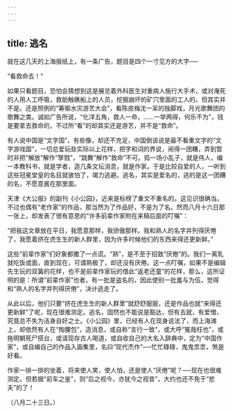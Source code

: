 ```yaml
---
---
---
```

title: 逃名
---



就在这几天的上海报纸上，有一条广告，题目是四个一寸见方的大字──

“看救命去！”

如果只看题目，恐怕会猜想到这是展览着外科医生对重病人施行大手术，或对淹死的人用人工呼吸，救助触礁船上的人员，挖掘崩坏的矿穴里面的工人的。但其实并不是。还是照例的“筹赈水灾游艺大会”，看陈皮梅沈一呆的独脚戏，月光歌舞团的歌舞之类。诚如广告所说，“化洋五角，救人一命，……一举两得，何乐不为”，钱是要拿去救命的，不过所“看”的却其实还是游艺，并不是“救命”。

有人说中国是“文字国”，有些像，却还不充足，中国倒该说是最不看重文字的“文字游戏国”，一切总爱玩些实际以上花样，把字和词的界说，闹得一团糟，弄到暂时非把“解放”解作“孥戮”，“跳舞”解作“救命”不可。捣一场小乱子，就是伟人，编一本教科书，就是学者，造几条文坛消息，就是作家。于是比较自爱的人，一听到这些冠冕堂皇的名目就骇怕了，竭力逃避。逃名，其实是爱名的，逃的是这一团糟的名，不愿意酱在那里面。

天津《大公报》的副刊《小公园》，近来是标榜了重文不重名的。这见识很确当。不过也偶有“老作家”的作品，那当然为了作品好，不是为了名。然而八月十六日那一张上，却发表了很有意思的“许多前辈作家附在来稿后面的叮嘱”：

“把我这文章放在平日，我愿意那样，我骄傲那样。我和熟人的名字并列得厌倦了，我愿着挤在虎生生的新人群里，因为许多时候他们的东西来得还更新鲜。”

这些“前辈作家”们好象都撒了一点谎。“熟”，是不至于招致“厌倦”的。我们一离乳就吃饭或面，直到现在，可谓熟极了，却还没有厌倦。这一点叮嘱，如果不是编辑先生玩的双簧的花样，也不是前辈作家玩的借此“返老还童”的花样，那么，这所证明的是：所谓“前辈作家”也者，有一批是盗名的，因此使别一批羞与为伍，觉得和“熟人的名字并列得厌倦”，决计逃走了。

从此以后，他们只要“挤在虎生生的新人群里”就舒舒服服，还是作品也就“来得还更新鲜”了呢，现在很难测定。逃名，固然也不能说是豁达，但有去就，有爱憎，究竟总不失为洁身自好之士。《小公园》里，已经有人在现身说法了，而上海滩上，却依然有人在“掏腰包”，造消息，或自称“言行一致”，或大呼“冤哉枉也”，或拖明朝死尸搭台，或请现存古人喝道，或自收自己的大名入辞典中，定为“中国作家”，或自编自己的作品入画集里，名曰“现代杰作”──忙忙碌碌，鬼鬼祟祟，煞是好看。

作家一排一排的坐着，将来使人笑，使人怕，还是使人“厌倦”呢？──现在也很难测定。但若据“前车之鉴”，则“后之视今，亦犹今之视昔”，大约也还不免于“悲夫”的了！

（八月二十三日。）